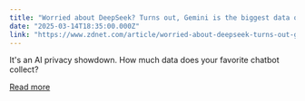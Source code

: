 ```yaml
---
title: "Worried about DeepSeek? Turns out, Gemini is the biggest data offender"
date: "2025-03-14T18:35:00.000Z"
link: "https://www.zdnet.com/article/worried-about-deepseek-turns-out-gemini-is-the-biggest-data-offender/"
---
```


It's an AI privacy showdown. How much data does your favorite chatbot collect?

[Read more](https://www.zdnet.com/article/worried-about-deepseek-turns-out-gemini-is-the-biggest-data-offender/)
